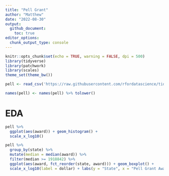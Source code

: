 ```yaml
---
title: "Pell Grant"
author: "Matthew"
date: "2022-08-30"
output: 
  github_document:
    toc: true
editor_options: 
  chunk_output_type: console
---
```


```r
knitr::opts_chunk$set(echo = TRUE, warning = FALSE, dpi = 500)
library(tidyverse)
library(patchwork)
library(scales)
theme_set(theme_bw())
```


```r
pell <- read_csv('https://raw.githubusercontent.com/rfordatascience/tidytuesday/master/data/2022/2022-08-30/pell.csv')

names(pell) <- names(pell) %>% tolower()
```


# EDA
```r
pell %>% 
  ggplot(aes(award)) + geom_histogram() +
  scale_x_log10()

pell %>% 
  group_by(state) %>% 
  mutate(median = median(award)) %>% 
  filter(median >= 1918842) %>% 
  ggplot(aes(award, fct_reorder(state, award))) + geom_boxplot() +
  scale_x_log10(label = dollar) + labs(y = "State", x = "Pell Grant Award")
```
